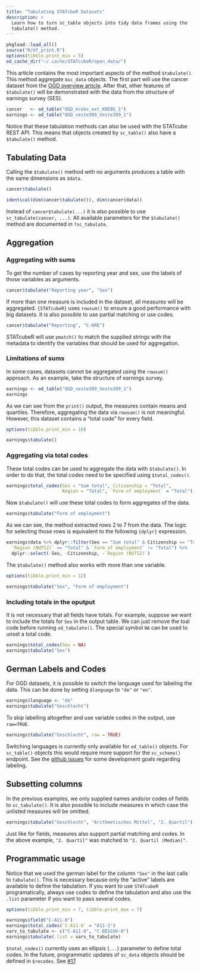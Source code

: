 ```yaml
---
title: "Tabulating STATcbeR Datasets"
description: >
  Learn how to turn sc_table objects into tidy data frames using the
  tabulate() method.
---
```


```r
pkgload::load_all()
source("R/df_print.R")
options(tibble.print_min = 5)
od_cache_dir("~/.cache/STATcubeR/open_data/")
```

This article contains the most important aspects of the method `$tabulate()`.
This method aggregate s`sc_data` objects.
The first part will use the cancer dataset from the [OGD overview article](od_table.html).
After that, other features of `$tabulate()` will be demonstrated with the data from the structure of earnings survey (SES).

```r
cancer   <- od_table("OGD_krebs_ext_KREBS_1")
earnings <- od_table("OGD_veste309_Veste309_1")
```

Notice that these tabulation methods can also be used with the STATcube REST API.
This means that objects created by `sc_table()` also have a `$tabulate()` method.

## Tabulating Data {#tabulate}

Calling the `$tabulate()` method with no arguments produces a table with the same dimensions as `$data`.

```r
cancer$tabulate()
```

```r
identical(dim(cancer$tabulate()), dim(cancer$data))
```

Instead of `cancer$tabulate(...)` it is also possible to use `sc_tabulate(cancer, ...)`.
All available parameters for the `$tabulate()` method are documented in `?sc_tabulate`.

## Aggregation

### Aggregating with sums

To get the number of cases by reporting year and sex, use the labels of those variables as arguments.

```r
cancer$tabulate("Reporting year", "Sex")
```

If more than one measure is included in the dataset, all measures will be aggregated.
`{STATcubeR}` uses `rowsum()` to ensure a good performance with big datasets.
It is also possible to use partial matching or use codes.

```r
cancer$tabulate("Reporting", "C-KRE")
```

STATcubeR will use `pmatch()` to match the supplied strings with the metadata
to identify the variables that should be used for aggregation.

### Limitations of sums {#totals}

In some cases, datasets cannot be aggregated using the `rowsum()` approach.
As an example, take the structure of earnings survey.

```r
earnings <- od_table("OGD_veste309_Veste309_1")
earnings
```

As we can see from the `print()` output, the measures contain means and quartiles.
Therefore, aggregating the data via `rowsum()` is not meaningful.
However, this dataset contains a "total code" for every field.

```r
options(tibble.print_min = 10)
```

```r
earnings$tabulate()
```

### Aggregating via total codes

These total codes can be used to aggregate the data with `$tabulate()`.
In order to do that, the total codes need to be specified using `$total_codes()`. 

```r
earnings$total_codes(Sex = "Sum total", Citizenship = "Total", 
                     Region = "Total", `Form of employment` = "Total")
```

Now `$tabulate()` will use these total codes to form aggregates of the data.

```r
earnings$tabulate("Form of employment")
```

As we can see, the method extracted rows 2 to 7 from the data. The logic for
selecting those rows is equivalent to the following `{dplyr}` expression.

```r
earnings$data %>% dplyr::filter(Sex == "Sum total" & Citizenship == "Total" & 
  `Region (NUTS2)` == "Total" & `Form of employment` != "Total") %>% 
  dplyr::select(-Sex, -Citizenship, -`Region (NUTS2)`)
```

The `$tabulate()` method also works with more than one variable.

```r
options(tibble.print_min = 12)
```

```r
earnings$tabulate("Sex", "Form of employment")
```

### Including totals in the oputput

It is not necessary that all fields have totals.
For example, suppose we want to include the totals for `Sex` in the output table.
We can just remove the toal code before running `od_tabulate()`.
The special symbol `NA` can be used to unset a total code.

```r
earnings$total_codes(Sex = NA)
earnings$tabulate("Sex")
```

## German Labels and Codes

For OGD datasets, it is possible to switch the language used for labeling the data.
This can be done by setting `$language` to `"de"` or `"en"`.

```r
earnings$language <- "de"
earnings$tabulate("Geschlecht")
```

To skip labelling altogether and use variable codes in the output, use `raw=TRUE`.

```r
earnings$tabulate("Geschlecht", raw = TRUE)
```

Switching languages is currently only available for `od_table()` objects.
For `sc_table()` objects this would require more support for the `sc_schema()` endpoint.
See the [github issues] for some development goals regarding labeling.

## Subsetting columns

In the previous examples, we only supplied names ando/or codes of fields to `sc_tabulate()`.
It is also possible to include measures in which case the unlisted measures will be omitted.

```r
earnings$tabulate("Geschlecht", "Arithmetisches Mittel", "2. Quartil")
```

Just like for fields, measures also support partial matching and codes.
In the above example, `"2. Quartil"` was matched to `"2. Quartil (Median)"`.

## Programmatic usage

Notice that we used the german label for the column `"Sex"` in the last calls
to `tabulate()`. This is necessary because only the "active" labels are
available to define the tabulation. If you want to use `STATcubeR`
programatically, always use codes to define the tabulation and also use the
`.list` parameter if you want to pass several codes.

```r
options(tibble.print_min = 7, tibble.print_max = 7)
```

```r
earnings$field("C-A11-0")
earnings$total_codes(`C-A11-0` = "A11-1")
vars_to_tabulate <- c("C-A11-0", "C-BESCHV-0")
earnings$tabulate(.list = vars_to_tabulate)
```

`$total_codes()` currently uses an ellipsis (`...`) parameter to define total codes.
In the future, programmatic updates of `sc_data` objects should be defined in `$recodes`.
See [#17](https://github.com/statistikat/STATcubeR/issues/17).

[github issues]: https://github.com/statistikat/STATcubeR/labels/label

